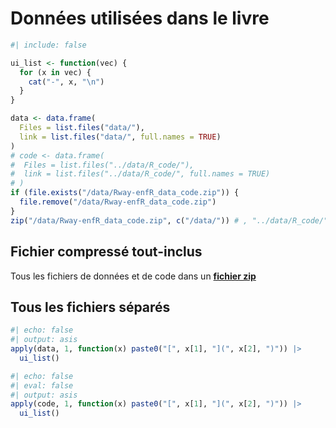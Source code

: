# Données utilisées dans le livre {#sec-data-files}




```r
#| include: false

ui_list <- function(vec) {
  for (x in vec) {
    cat("-", x, "\n")
  }
}

data <- data.frame(
  Files = list.files("data/"),
  link = list.files("data/", full.names = TRUE)
)
# code <- data.frame(
#  Files = list.files("../data/R_code/"),
#  link = list.files("../data/R_code/", full.names = TRUE)
# )
if (file.exists("/data/Rway-enfR_data_code.zip")) {
  file.remove("/data/Rway-enfR_data_code.zip")
}
zip("/data/Rway-enfR_data_code.zip", c("/data/")) # , "../data/R_code/"))
```

## Fichier compressé tout-inclus

Tous les fichiers de données et de code dans un [**fichier zip**](./data/Rway-enfR_data_code.zip)

## Tous les fichiers séparés

```r
#| echo: false
#| output: asis
apply(data, 1, function(x) paste0("[", x[1], "](", x[2], ")")) |>
  ui_list()
```

<!-- ## Code R et fonctions utilisées dans les diapositives-->

```r
#| echo: false
#| eval: false
#| output: asis
apply(code, 1, function(x) paste0("[", x[1], "](", x[2], ")")) |>
  ui_list()
```


